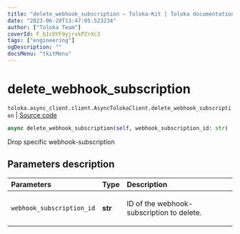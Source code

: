 ```yaml
---
title: "delete_webhook_subscription — Toloka-Kit | Toloka documentation"
date: "2023-06-20T13:47:05.523234"
author: ["Toloka Team"]
coverId: F_bIcOYF9yjrxkPZrXc3
tags: ["engineering"]
ogDescription: ""
docsMenu: "tkitMenu"
---
```


# delete_webhook_subscription

`toloka.async_client.client.AsyncTolokaClient.delete_webhook_subscription` | [Source code](https://github.com/Toloka/toloka-kit/blob/v1.2.0/src/async_client/client.py#L0)

```python
async delete_webhook_subscription(self, webhook_subscription_id: str)
```

Drop specific webhook-subscription

## Parameters description

| Parameters | Type | Description |
| :----------| :----| :-----------|
`webhook_subscription_id`|**str**|<p>ID of the webhook-subscription to delete.</p>